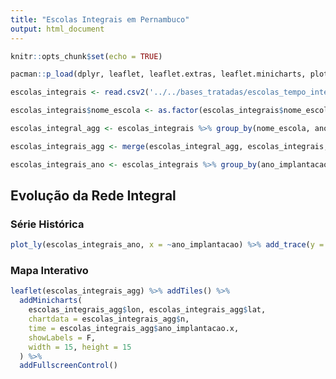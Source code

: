 ```yaml
---
title: "Escolas Integrais em Pernambuco"
output: html_document
---
```


```r
knitr::opts_chunk$set(echo = TRUE)

pacman::p_load(dplyr, leaflet, leaflet.extras, leaflet.minicharts, plotly, rgdal, tidyr) # carregar os pacotes

escolas_integrais <- read.csv2('../../bases_tratadas/escolas_tempo_integral_v2.csv') # carregar a base de dados

escolas_integrais$nome_escola <- as.factor(escolas_integrais$nome_escola) # conversão de dados

escolas_integral_agg <- escolas_integrais %>% group_by(nome_escola, ano_implantacao, .drop=FALSE) %>% summarise(n = n()) %>% na.omit() %>% complete(ano_implantacao, nome_escola, fill = list(n = 0)) %>% filter(nome_escola != '') %>% distinct()

escolas_integrais_agg <- merge(escolas_integral_agg, escolas_integrais, by = 'nome_escola') %>% select(!ano_implantacao.y) %>% distinct()

escolas_integrais_ano <- escolas_integrais %>% group_by(ano_implantacao) %>% summarise(n = n()) %>% mutate(n_ant = lag(n, 10L))

```

## Evolução da Rede Integral

### Série Histórica

```r

plot_ly(escolas_integrais_ano, x = ~ano_implantacao) %>% add_trace(y = ~n_ant, name = 'década anterior', mode = 'lines+markers') %>% add_trace(y = ~n, name = 'ano', mode = 'lines+markers')

```

### Mapa Interativo

```r

leaflet(escolas_integrais_agg) %>% addTiles() %>%
  addMinicharts(
    escolas_integrais_agg$lon, escolas_integrais_agg$lat,
    chartdata = escolas_integrais_agg$n,
    time = escolas_integrais_agg$ano_implantacao.x,
    showLabels = F,
    width = 15, height = 15
  ) %>%
  addFullscreenControl()

```